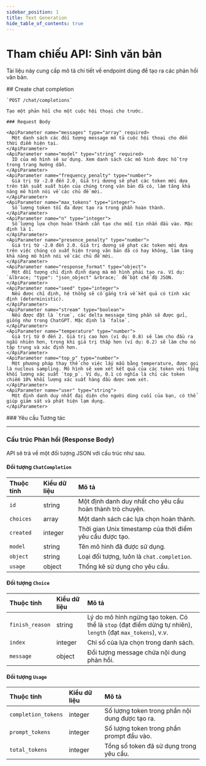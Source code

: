 ```yaml
---
sidebar_position: 1
title: Text Generation
hide_table_of_contents: true
---
```



# Tham chiếu API: Sinh văn bản

Tài liệu này cung cấp mô tả chi tiết về endpoint dùng để tạo ra các phản hồi văn bản.

<ApiReferenceLayout>
  <LeftColumn>
    ## Create chat completion

    `POST /chat/completions`

    Tạo một phản hồi cho một cuộc hội thoại cho trước.

    ### Request Body

    <ApiParameter name="messages" type="array" required>
      Một danh sách các đối tượng message mô tả cuộc hội thoại cho đến thời điểm hiện tại.
    </ApiParameter>
    <ApiParameter name="model" type="string" required>
      ID của mô hình sẽ sử dụng. Xem danh sách các mô hình được hỗ trợ trong trang hướng dẫn.
    </ApiParameter>
    <ApiParameter name="frequency_penalty" type="number">
      Giá trị từ -2.0 đến 2.0. Giá trị dương sẽ phạt các token mới dựa trên tần suất xuất hiện của chúng trong văn bản đã có, làm tăng khả năng mô hình nói về các chủ đề mới.
    </ApiParameter>
    <ApiParameter name="max_tokens" type="integer">
      Số lượng token tối đa được tạo ra trong phần hoàn thành.
    </ApiParameter>
    <ApiParameter name="n" type="integer">
      Số lượng lựa chọn hoàn thành cần tạo cho mỗi tin nhắn đầu vào. Mặc định là 1.
    </ApiParameter>
    <ApiParameter name="presence_penalty" type="number">
      Giá trị từ -2.0 đến 2.0. Giá trị dương sẽ phạt các token mới dựa trên việc chúng có xuất hiện trong văn bản đã có hay không, làm tăng khả năng mô hình nói về các chủ đề mới.
    </ApiParameter>
    <ApiParameter name="response_format" type="object">
      Một đối tượng chỉ định định dạng mà mô hình phải tạo ra. Ví dụ: `&lbrace; "type": "json_object" &rbrace;` để bật chế độ JSON.
    </ApiParameter>
    <ApiParameter name="seed" type="integer">
      Nếu được chỉ định, hệ thống sẽ cố gắng trả về kết quả có tính xác định (deterministic).
    </ApiParameter>
    <ApiParameter name="stream" type="boolean">
      Nếu được đặt là `true`, các delta message từng phần sẽ được gửi, giống như trong ChatGPT. Mặc định là `false`.
    </ApiParameter>
    <ApiParameter name="temperature" type="number">
      Giá trị từ 0 đến 2. Giá trị cao hơn (ví dụ: 0.8) sẽ làm cho đầu ra ngẫu nhiên hơn, trong khi giá trị thấp hơn (ví dụ: 0.2) sẽ làm cho nó tập trung và xác định hơn.
    </ApiParameter>
    <ApiParameter name="top_p" type="number">
      Một phương pháp thay thế cho việc lấy mẫu bằng temperature, được gọi là nucleus sampling. Mô hình sẽ xem xét kết quả của các token với tổng khối lượng xác suất `top_p`. Ví dụ, 0.1 có nghĩa là chỉ các token chiếm 10% khối lượng xác suất hàng đầu được xem xét.
    </ApiParameter>
    <ApiParameter name="user" type="string">
      Một định danh duy nhất đại diện cho người dùng cuối của bạn, có thể giúp giám sát và phát hiện lạm dụng.
    </ApiParameter>
  </LeftColumn>
  <RightColumn>
    ### Yêu cầu Tương tác
    <InteractiveApiRequest />
  </RightColumn>
</ApiReferenceLayout>

---

### Cấu trúc Phản hồi (Response Body)

API sẽ trả về một đối tượng JSON với cấu trúc như sau.

#### Đối tượng `ChatCompletion`

| Thuộc tính | Kiểu dữ liệu | Mô tả |
| :--- | :--- | :--- |
| `id` | string | Một định danh duy nhất cho yêu cầu hoàn thành trò chuyện. |
| `choices` | array | Một danh sách các lựa chọn hoàn thành. |
| `created` | integer | Thời gian Unix timestamp của thời điểm yêu cầu được tạo. |
| `model` | string | Tên mô hình đã được sử dụng. |
| `object` | string | Loại đối tượng, luôn là `chat.completion`. |
| `usage` | object | Thống kê sử dụng cho yêu cầu. |

#### Đối tượng `Choice`

| Thuộc tính | Kiểu dữ liệu | Mô tả |
| :--- | :--- | :--- |
| `finish_reason` | string | Lý do mô hình ngừng tạo token. Có thể là `stop` (đạt điểm dừng tự nhiên), `length` (đạt `max_tokens`), v.v. |
| `index` | integer | Chỉ số của lựa chọn trong danh sách. |
| `message` | object | Đối tượng message chứa nội dung phản hồi. |

#### Đối tượng `Usage`

| Thuộc tính | Kiểu dữ liệu | Mô tả |
| :--- | :--- | :--- |
| `completion_tokens` | integer | Số lượng token trong phần nội dung được tạo ra. |
| `prompt_tokens` | integer | Số lượng token trong phần prompt đầu vào. |
| `total_tokens` | integer | Tổng số token đã sử dụng trong yêu cầu. |
